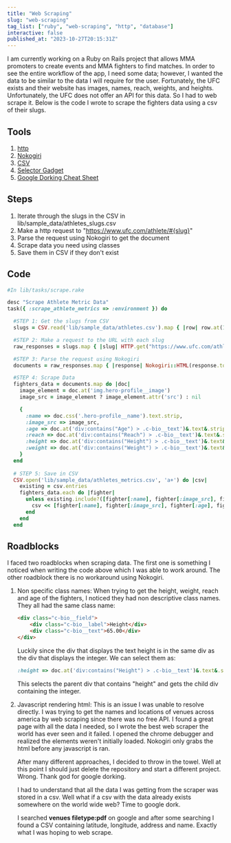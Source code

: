 ```yaml
---
title: "Web Scraping"
slug: "web-scraping"
tag_list: ["ruby", "web-scraping", "http", "database"]
interactive: false
published_at: "2023-10-27T20:15:31Z"
---
```


I am currently working on a Ruby on Rails project that allows MMA promoters to create events and MMA fighters to find matches. In order to see the entire workflow of the app, I need some data; however, I wanted the data to be similar to the data I will require for the user. Fortunately, the UFC exists and their website has images, names, reach, weights, and heights. Unfortunately, the UFC does not offer an API for this data. So I had to web scrape it. Below is the code I wrote to scrape the fighters data using a csv of their slugs.



## Tools

1. [http](https://github.com/httprb/http)
2. [Nokogiri](https://github.com/sparklemotion/nokogiri)
3. [CSV](https://ruby-doc.org/stdlib-2.6.1/libdoc/csv/rdoc/CSV.html)
4. [Selector Gadget](https://selectorgadget.com/)
5. [Google Dorking Cheat Sheet](https://gist.github.com/ikuamike/c2611b171d64b823c1c1956129cbc055)

## Steps

1. Iterate through the slugs in the CSV in lib/sample_data/athletes_slugs.csv
2. Make a http request to "https://www.ufc.com/athlete/#{slug}"
3. Parse the request using Nokogiri to get the document
4. Scrape data you need using classes
5. Save them in CSV if they don't exist

## Code

```ruby
#In lib/tasks/scrape.rake

desc "Scrape Athlete Metric Data"
task({ :scrape_athlete_metrics => :environment }) do

  #STEP 1: Get the slugs from CSV
  slugs = CSV.read('lib/sample_data/athletes.csv').map { |row| row.at(1) }

  #STEP 2: Make a request to the URL with each slug
  raw_responses = slugs.map { |slug| HTTP.get("https://www.ufc.com/athlete/#{slug}") }

  #STEP 3: Parse the request using Nokogiri
  documents = raw_responses.map { |response| Nokogiri::HTML(response.to_s) }

  #STEP 4: Scrape Data
  fighters_data = documents.map do |doc|
    image_element = doc.at('img.hero-profile__image')
    image_src = image_element ? image_element.attr('src') : nil

    {
      :name => doc.css('.hero-profile__name').text.strip,
      :image_src => image_src,
      :age => doc.at('div:contains("Age") > .c-bio__text')&.text&.strip,
      :reach => doc.at('div:contains("Reach") > .c-bio__text')&.text&.strip,
      :height => doc.at('div:contains("Height") > .c-bio__text')&.text&.strip,
      :weight => doc.at('div:contains("Weight") > .c-bio__text')&.text&.strip,
    }
  end
  
  # STEP 5: Save in CSV
  CSV.open('lib/sample_data/athletes_metrics.csv', 'a+') do |csv|
    existing = csv.entries
    fighters_data.each do |fighter|
      unless existing.include?([fighter[:name], fighter[:image_src], fighter[:age], fighter[:reach], fighter[:height], fighter[:weight]])
        csv << [fighter[:name], fighter[:image_src], fighter[:age], fighter[:reach], fighter[:height], fighter[:weight]]
      end
    end
  end

```

## Roadblocks

I faced two roadblocks when scraping data. The first one is something I noticed when writing the code above which I was able to work around. The other roadblock there is no workaround using Nokogiri.

1. Non specific class names:
    When trying to get the height, weight, reach and age of the fighters, I noticed they had non descriptive class names. They all had the same class name:

    ```html
    <div class="c-bio__field">
        <div class="c-bio__label">Height</div>
        <div class="c-bio__text">65.00</div>
    </div>
    ```

    Luckily since the div that displays the text height is in the same div as the div that displays the integer. We can select them as:

    ```ruby
    :height => doc.at('div:contains("Height") > .c-bio__text')&.text&.strip,
    ```

    This selects the parent div that contains "height" and gets the child div containing the integer.

2. Javascript rendering html: 
    This is an issue I was unable to resolve directly. I was trying to get the names and locations of venues across america by web scraping since there was no free API. I found a great page with all the data I needed, so I wrote the best web scraper the world has ever seen and it failed. I opened the chrome debugger and realized the elements weren't initially loaded. Nokogiri only grabs the html before any javascript is ran. 

    After many different approaches, I decided to throw in the towel. Well at this point I should just delete the repository and start a different project. Wrong. Thank god for google dorking. 

    I had to understand that all the data I was getting from the scraper was stored in a csv. Well what if a csv with the data already exists somewhere on the world wide web? Time to google dork. 

    I searched **venues filetype:pdf** on google and after some searching I found a CSV containing latitude, longitude, address and name. Exactly what I was hoping to web scrape.
